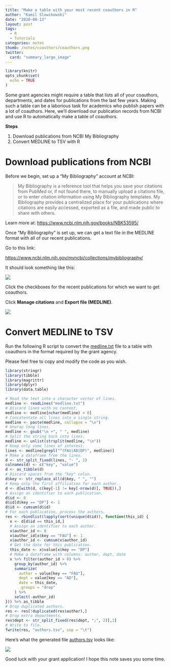 ```yaml
---
title: "Make a table with your most recent coauthors in R"
author: "Kamil Slowikowski"
date: "2020-08-13"
layout: post
tags: 
  - R
  - Tutorials
categories: notes
thumb: /notes/coauthors/coauthors.png
twitter:
  card: "summary_large_image"
---
```



```r
library(knitr)
opts_chunk$set(
  echo = TRUE
)
```


Some grant agencies might require a table that lists all of your coauthors,
departments, and dates for publications from the last few years. Making such a
table can be a laborious task for academics who publish papers with a lot of
coauthors. Here, we'll download our publication records from NCBI and use R to
automatically make a table of coauthors.

<!--more-->

**Steps**

1. Download publications from NCBI My Bibliography
2. Convert MEDLINE to TSV with R

# Download publications from NCBI

Before we begin, set up a "My Bibliography" account at NCBI:

> My Bibliography is a reference tool that helps you save your citations from
> PubMed or, if not found there, to manually upload a citations file, or to
> enter citation information using My Bibliography templates. My Bibliography
> provides a centralized place for your publications where citations are easily
> accessed, exported as a file, and made public to share with others.

Learn more at: <https://www.ncbi.nlm.nih.gov/books/NBK53595/>

Once "My Bibliography" is set up, we can get a text file in the MEDLINE format
with all of our recent publications.

Go to this link:

<https://www.ncbi.nlm.nih.gov/myncbi/collections/mybibliography/>

It should look something like this:

<img style="max-width: 50%;" src="ncbi-my-bibliography-1.png"></img>

Click the checkboxes for the recent publications for which we want to get
coauthors.

Click **Manage citations** and **Export file (MEDLINE)**.

<img style="max-width: 50%;" src="ncbi-my-bibliography-2.png"></img>


# Convert MEDLINE to TSV

Run the following R script to convert the [medline.txt] file to a table with
coauthors in the format required by the grant agency.

Please feel free to copy and modify the code as you wish.

[medline.txt]: /notes/coauthors/medline.txt

```r
library(stringr)
library(tibble)
library(magrittr)
library(dplyr)
library(data.table)

# Read the text into a character vector of lines.
medline <- readLines("medline.txt")
# Discard lines with no content.
medline <- medline[nchar(medline) > 0]
# Concatentate all lines into a single string.
medline <- paste(medline, collapse = "\n")
# Unwrap long lines.
medline <- gsub("\n +", " ", medline)
# Split the string back into lines.
medline <- unlist(strsplit(medline, "\n"))
# Keep only some lines of interest.
lines <- medline[grepl("^(FAU|AD|DP)", medline)]
# Make a dataframe from the lines.
d <- str_split_fixed(lines, "- ", 2)
colnames(d) <- c("key", "value")
d <- as_tibble(d)
# Discard spaces from the "key" colun.
d$key <- str_replace_all(d$key, " ", "")
# Keep only the first affiliation for each author.
d <- d[with(d, c(key[-1] != key[-nrow(d)], TRUE)),]
# Assign an identifier to each publication.
d$id <- 0
d$id[d$key == "DP"] <- 1
d$id <- cumsum(d$id)
# For each publication, process the authors.
res <- rbindlist(lapply(sort(unique(d$id)), function(this_id) {
  x <- d[d$id == this_id,]
  # Assign an identifier to each author.
  x$author_id <- 0
  x$author_id[x$key == "FAU"] <- 1
  x$author_id <- cumsum(x$author_id)
  # Get the date for this publication.
  this_date <- x$value[x$key == "DP"]
  # Make a dataframe with columns: author, dept, date
  x %>% filter(author_id > 0) %>%
    group_by(author_id) %>%
    summarize(
      author = value[key == "FAU"],
      dept = value[key == "AD"],
      date = this_date,
      .groups = "drop"
    ) %>%
    select(-author_id)
})) %>% as_tibble
# Drop duplicated authors.
res <- res[!duplicated(res$author),]
# Drop extra departments.
res$dept <- str_split_fixed(res$dept, ";", 2)[,1]
# Write to file.
fwrite(res, "authors.tsv", sep = "\t")
```

Here's what the generated file [authors.tsv] looks like:

[authors.tsv]: /notes/coauthors/authors.tsv

<img src="authors-tsv.png"></img>

Good luck with your grant application! I hope this note saves you some time.


